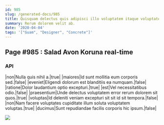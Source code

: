 ```yaml
---
id: 985
slug: /generated-docs/985
title: Quisquam delectus quis adipisci illo voluptatem itaque voluptatem et sequi.
summary: Rerum dolorem velit ab.
date: '2020-04-04'
tags: '["Guam", "Designer", "Concrete"]'
---
```

<Partial />

## Page #985 : Salad Avon Koruna real-time
### API

|non|Nulla quis nihil a.|true|
|maiores|Id sunt mollitia eum corporis sed.|false|
|eveniet|Eligendi dolorum est blanditiis ea numquam.|false|
|ratione|Dolor laudantium optio excepturi.|true|
|est|Vel necessitatibus odio.|false|
|praesentium|Unde delectus voluptatem error rerum dolorem sit quos.|true|
|voluptas|Id deleniti veniam excepturi sit sit id sit tempora.|false|
|non|Nam facere voluptates cupiditate illum soluta voluptatem voluptas.|true|
|ducimus|Sunt repudiandae facilis corporis hic ipsum.|false|


![](/assets/cats-2.jpg)


